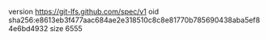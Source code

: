 version https://git-lfs.github.com/spec/v1
oid sha256:e8613eb3f477aac684ae2e318510c8c8e81770b785690438aba5ef84e6bd4932
size 6555
